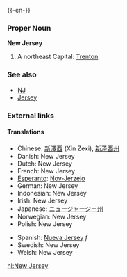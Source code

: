 {{wikipedia}}
{{-en-}}

===Proper Noun===
'''New Jersey'''
#A northeast {{USstate}}  Capital: [[Trenton]].
===See also===
*[[NJ]]
*[[Jersey]]
===External links===
{{pedialite}}

====Translations====
*Chinese: [[新澤西]] (Xin Zexi), [[新泽西州]]
*Danish: New Jersey
*Dutch: New Jersey
*French: New Jersey
*[[Esperanto]]: [[Nov-Ĵerzejo]]
*German: New Jersey
*Indonesian: New Jersey
*Irish: New Jersey
*Japanese: [[ニュージャージー州]]
*Norwegian: New Jersey
*Polish: New Jersey
<!--*Russian: [[Њу Џерзи]]-->
*Spanish: [[Nueva Jersey]] ''f''
*Swedish: New Jersey
*Welsh: New Jersey

[[nl:New Jersey]]